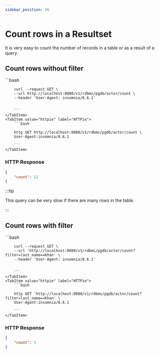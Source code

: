```yaml
---
sidebar_position: 26
---
```


# Count rows in a Resultset

It is very easy to count the number of records in a table or as a result of a query.




## Count rows without filter

<Tabs>
    <TabItem value="cURL" label="cURL" default>
        ```bash

        curl --request GET \
        --url http://localhost:8080/v1/rdbms/pgdb/actor/count \
        --header 'User-Agent: insomnia/8.6.1'


        ```
    </TabItem>
    <TabItem value="httpie" label="HTTPie">
        ```bash

        http GET http://localhost:8080/v1/rdbms/pgdb/actor/count \
        User-Agent:insomnia/8.6.1

        ```
    </TabItem>

</Tabs>


### HTTP Response
```json lines
{
	"count": 12
}

```

:::tip

This query can be very slow if there are many rows in the table.

:::

## Count rows with filter

<Tabs>
    <TabItem value="cURL" label="cURL" default>
        ```bash

        curl --request GET \
        --url 'http://localhost:8080/v1/rdbms/pgdb/actor/count?filter=last_name==Khan' \
        --header 'User-Agent: insomnia/8.6.1'


        ```
    </TabItem>
    <TabItem value="httpie" label="HTTPie">
        ```bash

        http GET 'http://localhost:8080/v1/rdbms/pgdb/actor/count?filter=last_name==Khan' \
        User-Agent:insomnia/8.6.1

        ```
    </TabItem>

</Tabs>


### HTTP Response
```json lines
{
	"count": 5
}

```
